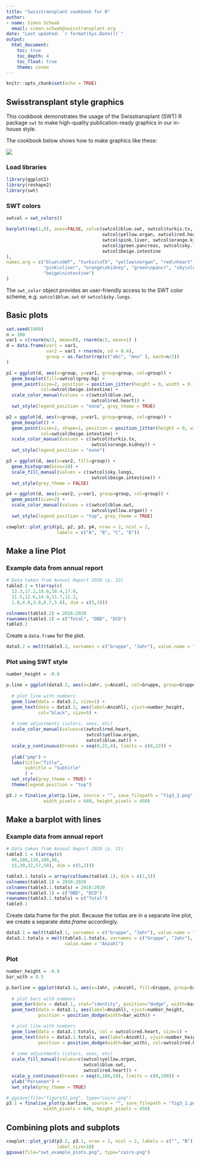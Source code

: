 ```yaml
---
title: "Swisstransplant cookbook for R"
author:
- name: Simon Schwab
  email: simon.schwab@swisstransplant.org
date: "Last updated: `r format(Sys.Date())`"
output: 
  html_document:
    toc: true
    toc_depth: 4
    toc_float: true
    theme: cosmo
---
```


```r
knitr::opts_chunk$set(echo = TRUE)
```

## Swisstransplant style graphics

This cookbook demonstrates the usage of the Swisstransplant (SWT) R package `swt`
to make high-quality publication-ready graphics in our in-house style.

The cookbook below shows how to make graphics like these: 

![](swt_example_plots.png)

### Load libraries
```r
library(ggplot2)
library(reshape2)
library(swt)
```

### SWT colors
```r
swtcol = swt_colors()

barplot(rep(1,9), axes=FALSE, col=c(swtcol$blue.swt, swtcol$turkis.tx,
                                    swtcol$yellow.organ, swtcol$red.heart,
                                    swtcol$pink.liver, swtcol$orange.kidney,
                                    swtcol$green.pancreas, swtcol$sky.lungs,
                                    swtcol$beige.intestine
),
names.arg = c("blue\nSWT", "turkis\nTX", "yellow\norgan", "red\nheart", 
              "pink\nliver", "orange\nkidney", "green\npancr", "sky\nlungs",
              "beige\nintestine")
)
```

The `swt_color` object provides an user-friendly access to the SWT
color scheme,  e.g. `swtcol$blue.swt` or `swtcol$sky.lungs`.


## Basic plots

```r
set.seed(1980)
n = 100
var1 = c(rnorm(n/2, mean=0), rnorm(n/2, mean=1) )
d = data.frame(var1 = var1,
               var2 = var1 + rnorm(n, sd = 0.4),
               group = as.factor(rep(c("abc", "mno" ), each=n/2))
)

p1 = ggplot(d, aes(x=group, y=var1, group=group, col=group)) + 
  geom_boxplot(fill=swtcol$grey.bg) + 
  geom_point(size=2, position = position_jitter(height = 0, width = 0.15),
             col=swtcol$beige.intestine) +
  scale_color_manual(values = c(swtcol$blue.swt,
                                swtcol$red.heart)) +
  swt_style(legend_position = "none", grey_theme = TRUE)

p2 = ggplot(d, aes(x=group, y=var1, group=group, col=group)) + 
  geom_boxplot() + 
  geom_point(size=2, shape=1, position = position_jitter(height = 0, width = 0.15),
             col=swtcol$beige.intestine) +
  scale_color_manual(values = c(swtcol$turkis.tx,
                                swtcol$orange.kidney)) +
  swt_style(legend_position = "none")

p3 = ggplot(d, aes(x=var2, fill=group)) + 
  geom_histogram(bins=10) +
  scale_fill_manual(values = c(swtcol$sky.lungs,
                                swtcol$beige.intestine)) +
  swt_style(grey_theme = FALSE)

p4 = ggplot(d, aes(x=var2, y=var1, group=group, col=group)) + 
  geom_point(size=2) +
  scale_color_manual(values = c(swtcol$blue.swt,
                                swtcol$yellow.organ)) +
  swt_style(legend_position = "top", grey_theme = TRUE)

cowplot::plot_grid(p1, p2, p3, p4, nrow = 2, ncol = 2,
                   labels = c("A", "B", "C", "D"))
```


## Make a line Plot

### Example data from annual report
```r
# Data taken from Annual Report 2020 (p. 32)
table3.2 = t(array(c(
  13.3,17.2,18.6,18.4,17.0,
  11.5,12.6,14.9,11.7,11.2,
  1.8,4.6,3.8,6.7,5.8), dim = c(5,3)))

colnames(table3.2) = 2016:2020
rownames(table3.2) = c("Total", "DBD", "DCD")
table3.2
```

Create a `data.frame` for the plot.
```r
data3.2 = melt(table3.2, varnames = c("Gruppe", "Jahr"), value.name = "Anzahl")
```

### Plot using SWT style
```r
number_height = -0.8

p.line = ggplot(data3.2, aes(x=Jahr, y=Anzahl, col=Gruppe, group=Gruppe)) +
  
  # plot line with numbers
  geom_line(data = data3.2, size=1) +
  geom_text(data = data3.2, aes(label=Anzahl), vjust=number_height,
            col="black", size=5) +
  
  # some adjustments (colors, axes, etc)
  scale_color_manual(values=c(swtcol$red.heart,
                              swtcol$yellow.organ,
                              swtcol$blue.swt)) +
  scale_y_continuous(breaks = seq(0,22,4), limits = c(0,22)) +
  
  ylab("pmp") +
  labs(title="Title",
       subtitle = "Subtitle"
       ) +
  swt_style(grey_theme = TRUE) +
  theme(legend.position = "top")

p3.2 = finalise_plot(p.line, source = "", save_filepath = "fig3_2.png",
              width_pixels = 640, height_pixels = 450)
``` 

## Make a barplot with lines

### Example data from annual report
```r
# Data taken from Annual Report 2020 (p. 31)
table3.1 = t(array(c(
  96,106,126,100,96,
  15,39,32,57,50), dim = c(5,2)))

table3.1.totals = array(colSums(table3.1), dim = c(1,5))
colnames(table3.1) = 2016:2020
colnames(table3.1.totals) = 2016:2020
rownames(table3.1) = c("DBD", "DCD")
rownames(table3.1.totals) = c("Total")
table3.1
```

Create data.frame for the plot. Because the totlas are in a separate line plot, we
create a separate $data.frame$ accordingly.
```r
data3.1 = melt(table3.1, varnames = c("Gruppe", "Jahr"), value.name = "Anzahl")
data3.1.totals = melt(table3.1.totals, varnames = c("Gruppe", "Jahr"),
                      value.name = "Anzahl")
```

### Plot
```r
number_height = -0.8
bar_with = 0.5

p.barline = ggplot(data3.1, aes(x=Jahr, y=Anzahl, fill=Gruppe, group=Gruppe)) +
  
  # plot bars with numbers
  geom_bar(data = data3.1, stat="identity", position="dodge", width=bar_with) +
  geom_text(data = data3.1, aes(label=Anzahl), vjust=number_height,
            position = position_dodge(width=bar_with)) +

  # plot line with numbers
  geom_line(data = data3.1.totals, col = swtcol$red.heart, size=1) +
  geom_text(data = data3.1.totals, aes(label=Anzahl), vjust=number_height,
            position = position_dodge(width=bar_with), col=swtcol$red.heart) +
  
  # some adjustments (colors, axes, etc)
  scale_fill_manual(values=c(swtcol$yellow.organ, 
                             swtcol$blue.swt,
                             swtcol$red.heart)) +
  scale_y_continuous(breaks = seq(0,180,20), limits = c(0,180)) +
  ylab("Personen") +
  swt_style(grey_theme = TRUE) 

# ggsave(file="figure31.png", type="cairo-png")
p3.1 = finalise_plot(p.barline, source = "", save_filepath = "fig3_1.png",
              width_pixels = 640, height_pixels = 450)
``` 

## Combining plots and subplots
```r
cowplot::plot_grid(p3.2, p3.1, nrow = 1, ncol = 2, labels = c("", "B"),
                   label_size=18)
ggsave(file="swt_example_plots.png", type="cairo-png")
```

